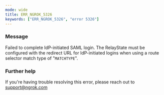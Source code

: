 ```yaml
---
mode: wide
title: ERR_NGROK_5326
keywords: ["ERR_NGROK_5326", "error 5326"]
---
```



### Message

Failed to complete IdP-initiated SAML login. The RelayState must be configured with the redirect URL for IdP-initiated logins when using a route selector match type of "`MATCHTYPE`".

<ErrorDetails />

### Further help

If you're having trouble resolving this error, please reach out to [support@ngrok.com](mailto:support@ngrok.com?subject=Help%20with%20ERR_NGROK_5326)

